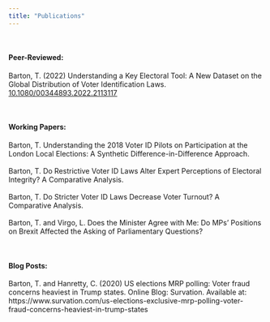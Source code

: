 ```yaml
---
title: "Publications"
---
```

<br>

#### Peer-Reviewed:
Barton, T. (2022) Understanding a Key Electoral Tool: A New Dataset on the Global 
Distribution of Voter Identification Laws.
[10.1080/00344893.2022.2113117](https://www.tandfonline.com/doi/full/10.1080/00344893.2022.2113117)

<br>

#### Working Papers:
Barton, T. Understanding the 2018 Voter ID Pilots on Participation at the London Local Elections: A Synthetic Difference-in-Difference Approach. 
<br>
<br>
Barton, T. Do Restrictive Voter ID Laws Alter Expert Perceptions of Electoral Integrity? A Comparative Analysis.
<br>
<br>
Barton, T. Do Stricter Voter ID Laws Decrease Voter Turnout? A Comparative Analysis.
<br>
<br>
Barton, T. and Virgo, L. Does the Minister Agree with Me: Do MPs’ Positions on Brexit Affected the Asking of Parliamentary Questions?

<br>

#### Blog Posts:
Barton, T. and Hanretty, C. (2020) US elections MRP polling: Voter fraud concerns 
heaviest in Trump states. Online Blog: Survation. Available at: 
https://www.survation.com/us-elections-exclusive-mrp-polling-voter-fraud-concerns-heaviest-in-trump-states
